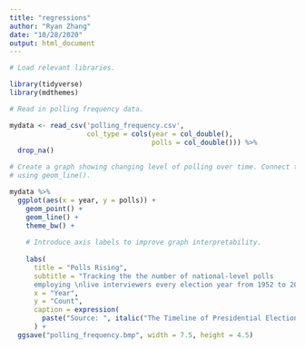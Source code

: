 ```yaml
---
title: "regressions"
author: "Ryan Zhang"
date: "10/28/2020"
output: html_document
---
```


```r

# Load relevant libraries.

library(tidyverse)
library(mdthemes)

```


```r

# Read in polling frequency data. 

mydata <- read_csv('polling_frequency.csv',
                   col_type = cols(year = col_double(),
                                   polls = col_double())) %>%
  drop_na()

# Create a graph showing changing level of polling over time. Connect the points
# using geom_line().

mydata %>%
  ggplot(aes(x = year, y = polls)) + 
    geom_point() +
    geom_line() + 
    theme_bw() + 
    
    # Introduce axis labels to improve graph interpretability.
    
    labs(
      title = "Polls Rising",
      subtitle = "Tracking the the number of national-level polls 
      employing \nlive interviewers every election year from 1952 to 2016.",
      x = "Year",
      y = "Count",
      caption = expression(
        paste("Source: ", italic("The Timeline of Presidential Elections")))
      ) + 
  ggsave("polling_frequency.bmp", width = 7.5, height = 4.5)

```